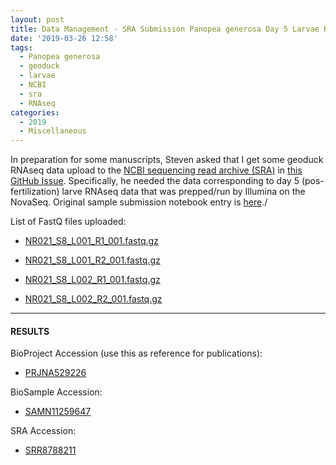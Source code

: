 ```yaml
---
layout: post
title: Data Management - SRA Submission Panopea generosa Day 5 Larvae RNAseq
date: '2019-03-26 12:58'
tags:
  - Panopea generosa
  - geoduck
  - larvae
  - NCBI
  - sra
  - RNAseq
categories:
  - 2019
  - Miscellaneous
---
```

In preparation for some manuscripts, Steven asked that I get some geoduck RNAseq data upload to the [NCBI sequencing read archive (SRA)](https://www.ncbi.nlm.nih.gov/sra) in [this GitHub Issue](https://github.com/RobertsLab/resources/issues/630). Specifically, he needed the data corresponding to day 5 (pos-fertilization) larve RNAseq data that was prepped/run by Illumina on the NovaSeq. Original sample submission notebook entry is [here](https://robertslab.github.io/sams-notebook/posts/2016/2016-12-21-sample-submission-geoduck-tissue-gdna-for-illumina-pilot-sequencing-project/)./

List of FastQ files uploaded:

- [NR021_S8_L001_R1_001.fastq.gz](http://owl.fish.washington.edu/nightingales/P_generosa/NR021_S8_L001_R1_001.fastq.gz)

- [NR021_S8_L001_R2_001.fastq.gz](http://owl.fish.washington.edu/nightingales/P_generosa/NR021_S8_L001_R2_001.fastq.gz)

- [NR021_S8_L002_R1_001.fastq.gz](http://owl.fish.washington.edu/nightingales/P_generosa/NR021_S8_L002_R1_001.fastq.gz)

- [NR021_S8_L002_R2_001.fastq.gz](http://owl.fish.washington.edu/nightingales/P_generosa/NR021_S8_L002_R2_001.fastq.gz)


---

#### RESULTS

BioProject Accession (use this as reference for publications):

- [PRJNA529226](https://www.ncbi.nlm.nih.gov/bioproject/529226)

BioSample Accession:

- [SAMN11259647]()

SRA Accession:

- [SRR8788211]()
